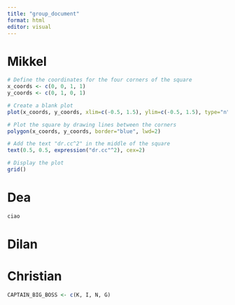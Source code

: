 ```yaml
---
title: "group_document"
format: html
editor: visual
---
```


# Mikkel

```r
# Define the coordinates for the four corners of the square
x_coords <- c(0, 0, 1, 1)
y_coords <- c(0, 1, 0, 1)

# Create a blank plot
plot(x_coords, y_coords, xlim=c(-0.5, 1.5), ylim=c(-0.5, 1.5), type="n", xlab="", ylab="")

# Plot the square by drawing lines between the corners
polygon(x_coords, y_coords, border="blue", lwd=2)

# Add the text "dr.cc^2" in the middle of the square
text(0.5, 0.5, expression("dr.cc"^2), cex=2)

# Display the plot
grid()

```

# Dea

```r
ciao
```

# Dilan

# Christian

```r
CAPTAIN_BIG_BOSS <- c(K, I, N, G)

```
